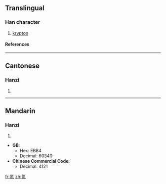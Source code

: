 ==Translingual==
===Han character===
{{Han char|rn=84|rad=气|as=07|sn=11|four=8021<sub>7</sub>|canj=人弓十口山 (ONJRU)}}
# [[krypton]]
====References====
{{Han ref|kx=0600.011|dkj=17067|hdz=32012.020|uh=6C2A|ud=27690|bh=D5DF|bd=54751}}

----
==Cantonese==
===Hanzi===
{{yue-hanzi|jyut=|y=hak1}}
# {{defn|Cantonese}}

----
==Mandarin==
===Hanzi===
{{cmn-hanzi|pin=[[kè]] ([[ke4]])|wg=k'o<sup>4</sup>}}
# {{defn|Mandarin}}



* '''GB''':
** Hex: EBB4
** Decimal: 60340
* '''Chinese Commercial Code''':
** Decimal: 4121

[[fr:氪]]
[[zh:氪]]